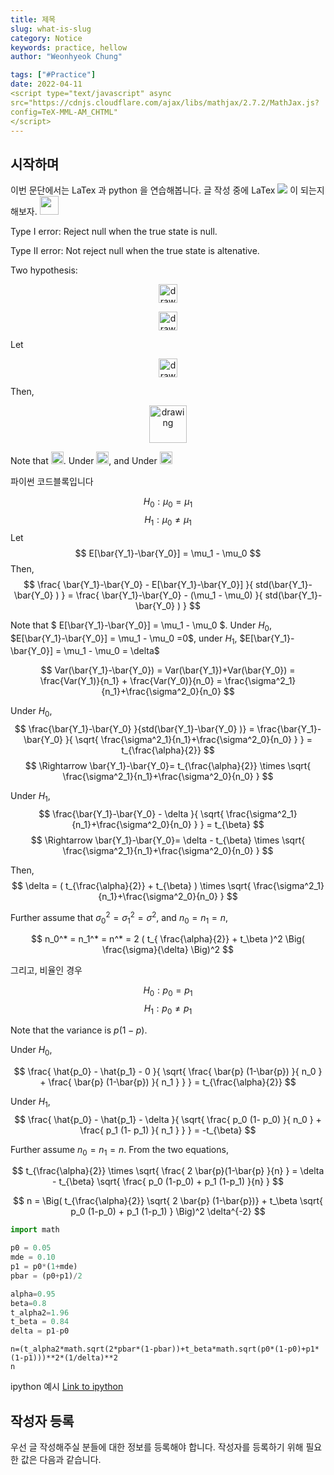 ```yaml
---
title: 제목
slug: what-is-slug
category: Notice
keywords: practice, hellow
author: "Weonhyeok Chung"

tags: ["#Practice"]
date: 2022-04-11
<script type="text/javascript" async
src="https://cdnjs.cloudflare.com/ajax/libs/mathjax/2.7.2/MathJax.js? 
config=TeX-MML-AM_CHTML"
</script>
---
```


## 시작하며 

이번 문단에서는 LaTex 과 python 을 연습해봅니다. 글 작성 중에 LaTex <img src="https://render.githubusercontent.com/render/math?math={1-\beta}"> 이 되는지 해보자.
<img src="https://render.githubusercontent.com/render/math?math={x + y}" height="30"/>


Type I error: Reject null when the true state is null. 

Type II error: Not reject null when the true state is altenative. 

Two hypothesis:
<p align="center">
    <img src="https://render.githubusercontent.com/render/math?math={H_0 : \mu_0 = \mu_1}" alt="drawing" height="30"/>
</p>
<p align="center">
    <img src="https://render.githubusercontent.com/render/math?math={H_1 : \mu_0 \ne \mu_1}" alt="drawing" height="30"/>
</p>
Let
<p align="center">   
    <img src="https://render.githubusercontent.com/render/math?math={E[\bar{Y_1}-\bar{Y_0}] = \mu_1 - \mu_0}" alt="drawing" height="30"/>
</p>
Then,
<p align="center">       
    <img src="https://render.githubusercontent.com/render/math?math={\frac{ \bar{Y_1}-\bar{Y_0} - E[\bar{Y_1}-\bar{Y_0}] }{ std(\bar{Y_1}-\bar{Y_0} ) } = \frac{ \bar{Y_1}-\bar{Y_0} - (\mu_1 - \mu_0) }{ std(\bar{Y_1}-\bar{Y_0} ) } }" alt="drawing" height="60"/>
</p>


Note that <img src="https://render.githubusercontent.com/render/math?math={E[\bar{Y_1}-\bar{Y_0}] = \mu_1 - \mu_0}" alt="drawing" height="20"/>. 
Under <img src="https://render.githubusercontent.com/render/math?math={H_0, E[\bar{Y_1}-\bar{Y_0}] = \mu_1 - \mu_0 =0}" alt="drawing" height="20"/>, and 
Under <img src="https://render.githubusercontent.com/render/math?math={H_1, E[\bar{Y_1}-\bar{Y_0}] = \mu_1 - \mu_0 =\delta}" alt="drawing" height="20"/>

파이썬 코드블록입니다 


$$
H_0 : \mu_0 = \mu_1
$$
$$
H_1 : \mu_0 \ne \mu_1
$$
Let
$$
E[\bar{Y_1}-\bar{Y_0}] = \mu_1 - \mu_0
$$
Then,
$$
\frac{ \bar{Y_1}-\bar{Y_0} - E[\bar{Y_1}-\bar{Y_0}] }{ std(\bar{Y_1}-\bar{Y_0} ) } = \frac{ \bar{Y_1}-\bar{Y_0} - (\mu_1 - \mu_0) }{ std(\bar{Y_1}-\bar{Y_0} ) } 
$$

Note that $ E[\bar{Y_1}-\bar{Y_0}] = \mu_1 - \mu_0 $. Under $H_0$, $E[\bar{Y_1}-\bar{Y_0}] = \mu_1 - \mu_0 =0$, under $H_1$, $E[\bar{Y_1}-\bar{Y_0}] = \mu_1 - \mu_0 = \delta$

$$
Var(\bar{Y_1}-\bar{Y_0}) = Var(\bar{Y_1})+Var(\bar{Y_0}) = \frac{Var(Y_1)}{n_1} + \frac{Var(Y_0)}{n_0} = \frac{\sigma^2_1}{n_1}+\frac{\sigma^2_0}{n_0} 
$$

Under $H_0$, 
$$
\frac{\bar{Y_1}-\bar{Y_0} }{std(\bar{Y_1}-\bar{Y_0} )} = \frac{\bar{Y_1}-\bar{Y_0} }{ \sqrt{ \frac{\sigma^2_1}{n_1}+\frac{\sigma^2_0}{n_0}  } }  = t_{\frac{\alpha}{2}}
$$
$$
	\Rightarrow \bar{Y_1}-\bar{Y_0}=  t_{\frac{\alpha}{2}} \times \sqrt{ \frac{\sigma^2_1}{n_1}+\frac{\sigma^2_0}{n_0} }
$$

Under $H_1$, 
$$
\frac{\bar{Y_1}-\bar{Y_0} - \delta }{ \sqrt{ \frac{\sigma^2_1}{n_1}+\frac{\sigma^2_0}{n_0}  } }  = t_{\beta}
$$
$$
	\Rightarrow \bar{Y_1}-\bar{Y_0}=  \delta - t_{\beta} \times \sqrt{ \frac{\sigma^2_1}{n_1}+\frac{\sigma^2_0}{n_0} }
$$


Then, 
$$
\delta = ( t_{\frac{\alpha}{2}} + t_{\beta} ) \times \sqrt{ \frac{\sigma^2_1}{n_1}+\frac{\sigma^2_0}{n_0} } 
$$

Further assume that $\sigma_0^2 = \sigma_1^2 = \sigma^2$, and $n_0 = n_1 = n$, 

$$
	n_0^* = n_1^* = n^* = 2 ( t_{ \frac{\alpha}{2}} + t_\beta )^2 \Big( \frac{\sigma}{\delta} \Big)^2
$$


그리고, 비율인 경우


$$
H_0: p_0 = p_1
$$
$$
H_1: p_0 \ne p_1
$$

Note that the variance is $p(1-p)$. 

Under $H_0$,

$$
\frac{ \hat{p_0} - \hat{p_1} - 0 }{ \sqrt{ \frac{ \bar{p} (1-\bar{p}) }{ n_0 } + \frac{ \bar{p} (1-\bar{p}) }{ n_1 } }  } = t_{\frac{\alpha}{2}}
$$


Under $H_1$,
$$
\frac{ \hat{p_0} - \hat{p_1} - \delta }{ \sqrt{ \frac{ p_0 (1- p_0) }{ n_0 } + \frac{ p_1 (1- p_1) }{ n_1 } }  } = -t_{\beta}
$$

Further assume $n_0=n_1=n$. From the two equations, 

$$
t_{\frac{\alpha}{2}} \times \sqrt{ \frac{ 2 \bar{p}(1-\bar{p} }{n} } = \delta - t_{\beta} \sqrt{ \frac{ p_0 (1-p_0) + p_1 (1-p_1) }{n} }
$$

$$
n = \Big( t_{\frac{\alpha}{2}} \sqrt{ 2 \bar{p} (1-\bar{p})} + t_\beta \sqrt{ p_0 (1-p_0) + p_1 (1-p_1) }    \Big)^2 \delta^{-2}
$$




```python
import math

p0 = 0.05
mde = 0.10
p1 = p0*(1+mde)
pbar = (p0+p1)/2

alpha=0.95
beta=0.8
t_alpha2=1.96
t_beta = 0.84
delta = p1-p0
```

```
n=(t_alpha2*math.sqrt(2*pbar*(1-pbar))+t_beta*math.sqrt(p0*(1-p0)+p1*(1-p1)))**2*(1/delta)**2
n
```

ipython 예시 [Link to ipython](https://colab.research.google.com/drive/1qT0e9EXCBFSpW-OrWFinArA60MEFAMYV#scrollTo=qDvzgkV-MSrx)


## 작성자 등록
우선 글 작성해주실 분들에 대한 정보를 등록해야 합니다. 작성자를 등록하기 위해 필요한 값은 다음과 같습니다.
